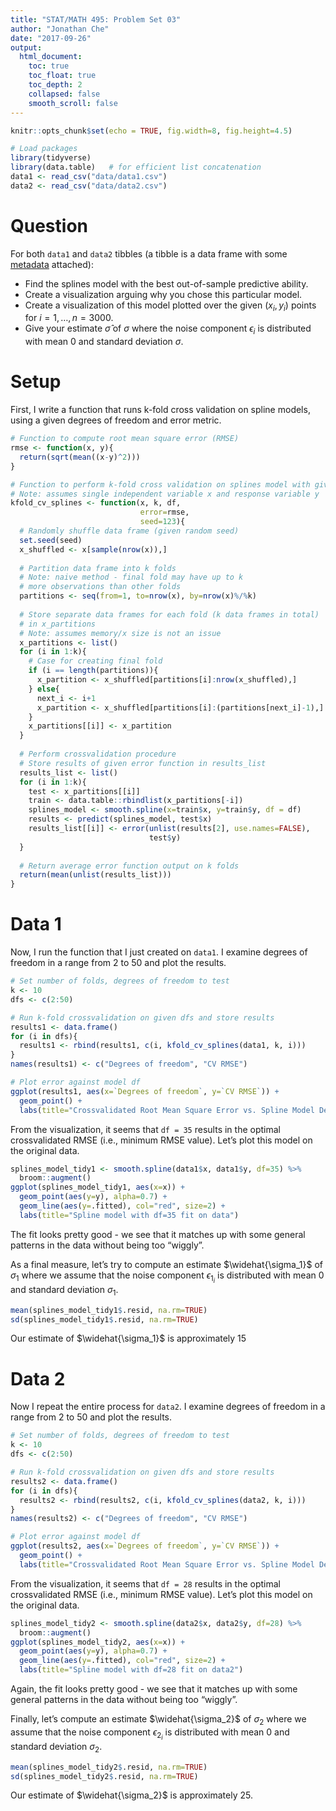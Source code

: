```yaml
---
title: "STAT/MATH 495: Problem Set 03"
author: "Jonathan Che"
date: "2017-09-26"
output:
  html_document:
    toc: true
    toc_float: true
    toc_depth: 2
    collapsed: false
    smooth_scroll: false
---
```


```r
knitr::opts_chunk$set(echo = TRUE, fig.width=8, fig.height=4.5)

# Load packages
library(tidyverse)
library(data.table)   # for efficient list concatenation
data1 <- read_csv("data/data1.csv")
data2 <- read_csv("data/data2.csv")
```


# Question

For both `data1` and `data2` tibbles (a tibble is a data frame with some
[metadata](https://blog.rstudio.com/2016/03/24/tibble-1-0-0#tibbles-vs-data-frames) attached):

* Find the splines model with the best out-of-sample predictive ability.
* Create a visualization arguing why you chose this particular model.
* Create a visualization of this model plotted over the given $(x_i, y_i)$ points for $i=1,\ldots,n=3000$.
* Give your estimate $\widehat{\sigma}$ of $\sigma$ where the noise component $\epsilon_i$ is distributed with mean 0 and standard deviation $\sigma$.


# Setup 

First, I write a function that runs k-fold cross validation on spline models, using a given degrees of freedom and error metric. 

```r
# Function to compute root mean square error (RMSE)
rmse <- function(x, y){
  return(sqrt(mean((x-y)^2)))
}

# Function to perform k-fold cross validation on splines model with given df
# Note: assumes single independent variable x and response variable y
kfold_cv_splines <- function(x, k, df,
                             error=rmse,
                             seed=123){
  # Randomly shuffle data frame (given random seed)
  set.seed(seed)
  x_shuffled <- x[sample(nrow(x)),]
  
  # Partition data frame into k folds
  # Note: naive method - final fold may have up to k
  # more observations than other folds
  partitions <- seq(from=1, to=nrow(x), by=nrow(x)%/%k)
  
  # Store separate data frames for each fold (k data frames in total)
  # in x_partitions
  # Note: assumes memory/x size is not an issue
  x_partitions <- list()
  for (i in 1:k){
    # Case for creating final fold
    if (i == length(partitions)){
      x_partition <- x_shuffled[partitions[i]:nrow(x_shuffled),]
    } else{
      next_i <- i+1
      x_partition <- x_shuffled[partitions[i]:(partitions[next_i]-1),]
    }
    x_partitions[[i]] <- x_partition
  }
  
  # Perform crossvalidation procedure
  # Store results of given error function in results_list
  results_list <- list()
  for (i in 1:k){
    test <- x_partitions[[i]]
    train <- data.table::rbindlist(x_partitions[-i])
    splines_model <- smooth.spline(x=train$x, y=train$y, df = df)
    results <- predict(splines_model, test$x)
    results_list[[i]] <- error(unlist(results[2], use.names=FALSE),
                               test$y)
  }
  
  # Return average error function output on k folds
  return(mean(unlist(results_list)))
}
```

# Data 1

Now, I run the function that I just created on `data1`. I examine degrees of freedom in a range from 2 to 50 and plot the results.

```r
# Set number of folds, degrees of freedom to test
k <- 10
dfs <- c(2:50)

# Run k-fold crossvalidation on given dfs and store results
results1 <- data.frame()
for (i in dfs){
  results1 <- rbind(results1, c(i, kfold_cv_splines(data1, k, i)))
}
names(results1) <- c("Degrees of freedom", "CV RMSE")

# Plot error against model df
ggplot(results1, aes(x=`Degrees of freedom`, y=`CV RMSE`)) +
  geom_point() +
  labs(title="Crossvalidated Root Mean Square Error vs. Spline Model Degrees of Freedom")
```

From the visualization, it seems that `df = 35` results in the optimal crossvalidated RMSE (i.e., minimum RMSE value). Let's plot this model on the original data.

```r
splines_model_tidy1 <- smooth.spline(data1$x, data1$y, df=35) %>%
  broom::augment()
ggplot(splines_model_tidy1, aes(x=x)) +
  geom_point(aes(y=y), alpha=0.7) +
  geom_line(aes(y=.fitted), col="red", size=2) +
  labs(title="Spline model with df=35 fit on data")
```

The fit looks pretty good - we see that it matches up with some general patterns in the data without being too "wiggly".

As a final measure, let's try to compute an estimate $\widehat{\sigma_1}$ of $\sigma_1$ where we assume that the noise component $\epsilon_{1_i}$ is distributed with mean 0 and standard deviation $\sigma_1$.

```r
mean(splines_model_tidy1$.resid, na.rm=TRUE)
sd(splines_model_tidy1$.resid, na.rm=TRUE)
```

Our estimate of $\widehat{\sigma_1}$ is approximately 15

# Data 2

Now I repeat the entire process for `data2`. I examine degrees of freedom in a range from 2 to 50 and plot the results.

```r
# Set number of folds, degrees of freedom to test
k <- 10
dfs <- c(2:50)

# Run k-fold crossvalidation on given dfs and store results
results2 <- data.frame()
for (i in dfs){
  results2 <- rbind(results2, c(i, kfold_cv_splines(data2, k, i)))
}
names(results2) <- c("Degrees of freedom", "CV RMSE")

# Plot error against model df
ggplot(results2, aes(x=`Degrees of freedom`, y=`CV RMSE`)) +
  geom_point() +
  labs(title="Crossvalidated Root Mean Square Error vs. Spline Model Degrees of Freedom")
```

From the visualization, it seems that `df = 28` results in the optimal crossvalidated RMSE (i.e., minimum RMSE value). Let's plot this model on the original data.

```r
splines_model_tidy2 <- smooth.spline(data2$x, data2$y, df=28) %>%
  broom::augment()
ggplot(splines_model_tidy2, aes(x=x)) +
  geom_point(aes(y=y), alpha=0.7) +
  geom_line(aes(y=.fitted), col="red", size=2) +
  labs(title="Spline model with df=28 fit on data2")
```

Again, the fit looks pretty good - we see that it matches up with some general patterns in the data without being too "wiggly".

Finally, let's compute an estimate $\widehat{\sigma_2}$ of $\sigma_2$ where we assume that the noise component $\epsilon_{2_i}$ is distributed with mean 0 and standard deviation $\sigma_2$.

```r
mean(splines_model_tidy2$.resid, na.rm=TRUE)
sd(splines_model_tidy2$.resid, na.rm=TRUE)
```

Our estimate of $\widehat{\sigma_2}$ is approximately 25.
